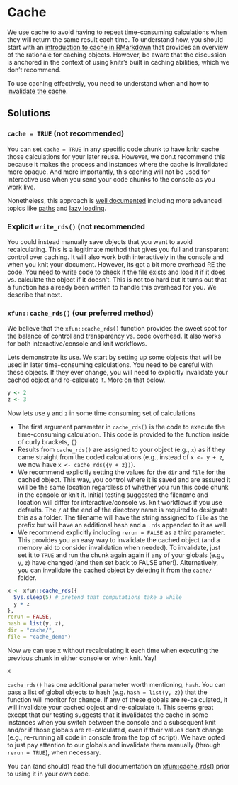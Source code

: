# Cache

We use cache to avoid having to repeat time-consuming calculations when they will return the same result each time.   To understand how, you should start with an [introduction to cache in RMarkdown](https://bookdown.org/yihui/rmarkdown-cookbook/cache.html) that provides an overview of the rationale for caching objects.  However, be aware that the discussion is anchored in the context of using knitr's built in caching abilities, which we don't recommend.   

To use caching effectively, you need to understand when and how to [invalidate the cache](https://yihui.org/en/2018/06/cache-invalidation/).

## Solutions

### `cache = TRUE` (not recommended)

You can set `cache = TRUE` in any specific code chunk to have knitr cache those calculations for your later reuse.  However, we don.t recommend this because it makes the process and instances where the cache is invalidated more opaque.   And more importantly, this caching will not be used for interactive use when you send your code chunks to the console as you work live.  

Nonetheless, this approach is [well documented](https://yihui.org/knitr/demo/cache/) including more advanced topics like [paths](https://bookdown.org/yihui/rmarkdown-cookbook/cache-path.html) and [lazy loading](https://bookdown.org/yihui/rmarkdown-cookbook/cache-lazy.html).

### Explicit `write_rds()` (not recommended

You could instead manually save objects that you want to avoid recalculating.  This is a legitimate method that gives you full and transparent control over caching.  It will also work both interactively in the console and when you knit your document.  However, its got a bit more overhead RE the code.  You need to write code to check if the file exists and load it if it does vs. calculate the object if it doesn't.   This is not too hard but it turns out that a function has already been written to handle this overhead for you.  We describe that next.

### `xfun::cache_rds()` (our preferred method)

We believe that the `xfun::cache_rds()` function provides the sweet spot for the balance of control and transparency vs. code overhead.  It also works for both interactive/console and knit workflows.  

Lets demonstrate its use.   We start by setting up some objects that will be used in later time-consuming calculations.
You need to be careful with these objects.  If they ever change, you will need to explicitly invalidate your cached object and re-calculate it.  More on that below.

```r
y <- 2
z <- 3
```

Now lets use `y` and `z` in some time consuming set of calculations

* The first argument parameter in `cache_rds()` is the code to execute the time-consuming calculation.  This code is provided to the function inside of curly brackets, `{}`
* Results from `cache_rds()` are assigned to your object (e.g., `x`) as if they came straight from the coded calculations (e.g., instead of `x <- y + z`, we now have `x <- cache_rds({y + z})`).
* We recommend explicitly setting the values for the `dir` and `file` for the cached object.  This way, you control where it is saved and are assured it will be the same location regardless of whether you run this code chunk in the console or knit it.  Initial testing suggested the filename and location will differ for interactive/console vs. knit workflows if you use defaults.  The `/` at the end of the directory name is required to designate this as a folder.  The filename will have the string assigned to `file` as the prefix but will have an additional hash and a `.rds` appended to it as well.
* We recommend explicitly including `rerun = FALSE` as a third parameter.  This provides you an easy way to invalidate the cached object (and a memory aid to consider invalidation when needed).  To invalidate, just set it to `TRUE` and run the chunk again again if any of your globals (e.g., `y`, `z`) have changed (and then set back to FALSE after!).   Alternatively, you can invalidate the cached object by deleting it from the `cache/` folder.
```r

x <- xfun::cache_rds({
  Sys.sleep(5) # pretend that computations take a while
  y + z
},
rerun = FALSE,
hash = list(y, z),
dir = "cache/",
file = "cache_demo")
```

Now we can use x without recalculating it each time when executing the previous chunk in either console or when knit. Yay!

```r
x
```

`cache_rds()` has one additional parameter worth mentioning, `hash`.   You can pass a list of global objects to hash (e.g. `hash = list(y, z)`) that the function will monitor for change.  If any of these globals are re-calculated, it will invalidate your cached object and re-calculate it.  This seems great except that our testing suggests that it invalidates the cache in some instances when you switch between the console and a subsequent knit and/or if those globals are re-calculated, even if their values don't change (e.g., re-running all code in console from the top of script). We have opted to just pay attention to our globals and invalidate them manually (through `rerun = TRUE`), when necessary.

You can (and should) read the full documentation on [xfun::cache_rds()](https://bookdown.org/yihui/rmarkdown-cookbook/cache-rds.html#cache-rds) prior to using it in your own code.